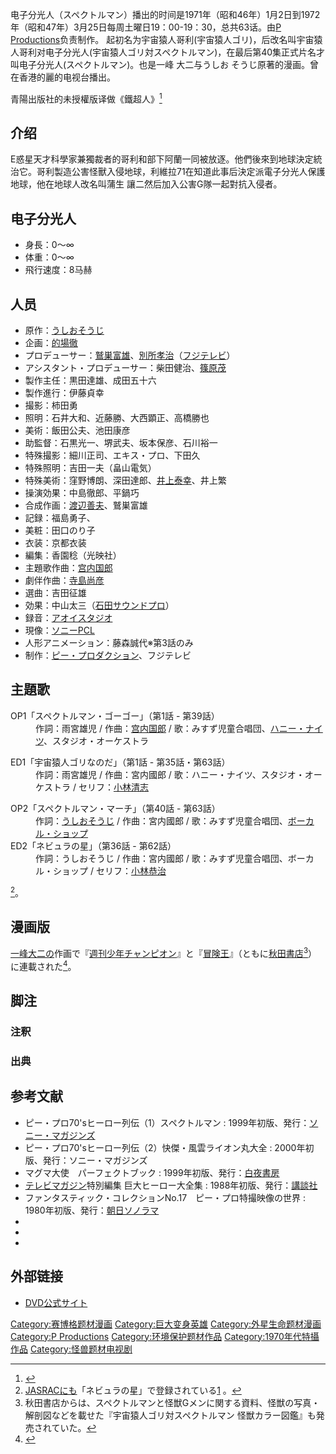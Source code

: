 {{copyedit|time=2014-12-03T13:36:01+00:00}}
{{expand|time=2014-12-03T13:35:35+00:00}}

电子分光人（スペクトルマン）播出的时间是1971年（昭和46年）1月2日到1972年（昭和47年）3月25日每周土曜日19：00-19：30，总共63话。由[[P_Productions|P Productions]]负责制作。 起初名为宇宙猿人哥利(宇宙猿人ゴリ)，后改名叫宇宙猿人哥利对电子分光人(宇宙猿人ゴリ対スペクトルマン)，在最后第40集正式片名才叫电子分光人(スペクトルマン)。也是一峰 大二与うしお そうじ原著的漫画。曾在香港的麗的电视台播出。

青陽出版社的未授權版译做《鐵超人》<ref>{{Cite news|url=http://www.hyes.tyc.edu.tw/~m78/ut10.htm|title=柑仔店10《光之國》|language=zh-tw|publisher=|author=台灣人壽|date=|accessdate=2015-04-09|deadurl=yes|archiveurl=https://web.archive.org/web/20150403104941/http://www.hyes.tyc.edu.tw/~m78/ut10.htm|archivedate=2015-04-03}}</ref>
==介绍==
E惑星天才科學家兼獨裁者的哥利和部下阿蘭一同被放逐。他們後來到地球決定統治它。哥利製造公害怪獸入侵地球，利維拉71在知道此事后決定派電子分光人保護地球，他在地球人改名叫蒲生 讓二然后加入公害G隊一起對抗入侵者。
==电子分光人==
*身長：0〜∞
*体重：0〜∞
*飛行速度：8马赫
==人员 ==
* 原作：[[うしおそうじ|うしおそうじ]]
* 企画：[[的場徹|的場徹]]
* プロデューサー：[[うしおそうじ|鷲巣富雄]]、[[別所孝治|別所孝治]]（[[フジテレビジョン|フジテレビ]]）
* アシスタント・プロデューサー：柴田健治、[[篠原茂|篠原茂]]
* 製作主任：黒田達雄、成田五十六
* 製作進行：伊藤貞幸
* 撮影：柿田勇
* 照明：石井大和、近藤勝、大西顕正、高橋勝也
* 美術：飯田公夫、池田康彦
* 助監督：石黒光一、堺武夫、坂本保彦、石川裕一
* 特殊撮影：細川正司、エキス・プロ、下田久
* 特殊照明：吉田一夫（畠山電気）
* 特殊美術：窪野博朗、深田達郎、[[井上泰幸|井上泰幸]]、井上繁
* 操演効果：中島徹郎、平鍋巧
* 合成作画：[[渡辺善夫|渡辺善夫]]、鷲巣富雄
* 記録：福島勇子、
* 美粧：田口のり子
* 衣装：京都衣装
* 編集：香園稔（光映社）
* 主題歌作曲：[[宫内国郎|宫内国郎]]
* 劇伴作曲：[[寺島尚彦|寺島尚彦]]
* 選曲：吉田征雄
* 効果：中山太三（[[フィズサウンドクリエイション|石田サウンドプロ]]）
* 録音：[[アオイスタジオ|アオイスタジオ]]
* 現像：[[ソニーPCL|ソニーPCL]]
* 人形アニメーション：藤森誠代※第3話のみ
* 制作：[[ピー・プロダクション|ピー・プロダクション]]、フジテレビ
== 主題歌==
;OP1「スペクトルマン・ゴーゴー」（第1話 - 第39話）
: 作詞：雨宮雄児 / 作曲：[[宫内国郎|宫内国郎]] / 歌：みすず児童合唱団、[[ハニー・ナイツ|ハニー・ナイツ]]、スタジオ・オーケストラ

;ED1「宇宙猿人ゴリなのだ」（第1話 - 第35話・第63話）
: 作詞：雨宮雄児 / 作曲：宮内國郎 / 歌：ハニー・ナイツ、スタジオ・オーケストラ / セリフ：[[小林清志|小林清志]]

;OP2「スペクトルマン・マーチ」（第40話 - 第63話）
: 作詞：[[うしおそうじ|うしおそうじ]] / 作曲：宮内國郎 / 歌：みすず児童合唱団、[[ボーカル・ショップ|ボーカル・ショップ]]
;ED2「ネビュラの星」（第36話 - 第62話）
: 作詞：うしおそうじ / 作曲：宮内國郎 / 歌：みすず児童合唱団、ボーカル・ショップ / セリフ：[[小林恭治|小林恭治]]
<ref group = "注">[[日本音楽著作権協会|JASRAC]]にも「ネビュラの星」で登録されている[http://www2.jasrac.or.jp/eJwid/main.jsp?trxID=F20101&WORKS_CD=06511945&subSessionID=001&subSession=start] {{Wayback|url=http://www2.jasrac.or.jp/eJwid/main.jsp?trxID=F20101&WORKS_CD=06511945&subSessionID=001&subSession=start |date=20160305002835 }}。</ref>。
== 漫画版 ==
[[一峰大二|一峰大二]]の作画で『[[週刊少年チャンピオン|週刊少年チャンピオン]]』と『[[冒険王_(漫画雑誌)|冒険王]]』（ともに[[秋田書店|秋田書店]]<ref group="注">秋田書店からは、スペクトルマンと怪獣Gメンに関する資料、怪獣の写真・解剖図などを載せた『宇宙猿人ゴリ対スペクトルマン 怪獣カラー図鑑』も発売されていた。</ref>）に連載された<ref name = "宇宙船SP146">{{Harvnb|宇宙船SPECIAL|1998|pp=146-147|loc=平井幸夫「70年代スーパーヒーローコミックリスト」}}</ref>。
== 脚注 ==
=== 注釈 ===
{{Reflist|group="注"}}
=== 出典 ===
{{Reflist}}
== 参考文献 ==
* ピー・プロ70'sヒーロー列伝（1）スペクトルマン : 1999年初版、発行：[[ソニー・マガジンズ|ソニー・マガジンズ]]
* ピー・プロ70'sヒーロー列伝（2）快傑・風雲ライオン丸大全 : 2000年初版、発行：ソニー・マガジンズ
* マグマ大使　パーフェクトブック : 1999年初版、発行：[[白夜書房|白夜書房]]
* [[テレビマガジン|テレビマガジン]]特別編集 巨大ヒーロー大全集 : 1988年初版、発行：[[講談社|講談社]]
* ファンタスティック・コレクションNo.17　ピー・プロ特撮映像の世界 : 1980年初版、発行：[[朝日ソノラマ|朝日ソノラマ]]
* {{Cite book 
|date = 1990-03-24 
|title = [[全怪獣怪人|全怪獣怪人]] 
|publisher = [[勁文社|勁文社]] 
|volume = 上巻 
|id=C0676 
|isbn = 4-7669-0962-3 
|ref={{SfnRef|全怪獣怪人 上|1990}}
}}
* {{Cite book 
|editor=竹書房/イオン編 
|date=1995-11-30 
|title=超人画報 国産架空ヒーロー40年の歩み 
|publisher=[[竹書房|竹書房]] 
|id=C0076 
|isbn=4-88475-874-9
|ref={{SfnRef|超人画報|1995}}
}}
* {{Cite book 
|others = 監修 金田益実
|date = 1998-05-30
|title = [[宇宙船_(雑誌)|宇宙船]]SPECIAL ’70年代特撮ヒーロー全集 
|publisher = [[朝日ソノラマ|朝日ソノラマ]] 
|isbn = 4-257-03533-1 
|ref = {{SfnRef|宇宙船SPECIAL|1998}}
}}
== 外部链接==
* [http://www.amuse-s-e.co.jp/spectreman/ DVD公式サイト] {{Wayback|url=http://www.amuse-s-e.co.jp/spectreman/ |date=20150120173721 }}

[[Category:赛博格题材漫画|Category:赛博格题材漫画]]
[[Category:巨大变身英雄|Category:巨大变身英雄]]
[[Category:外星生命题材漫画|Category:外星生命题材漫画]]
[[Category:P_Productions|Category:P Productions]]
[[Category:环境保护题材作品|Category:环境保护题材作品]]
[[Category:1970年代特攝作品|Category:1970年代特攝作品]]
[[Category:怪兽题材电视剧|Category:怪兽题材电视剧]]